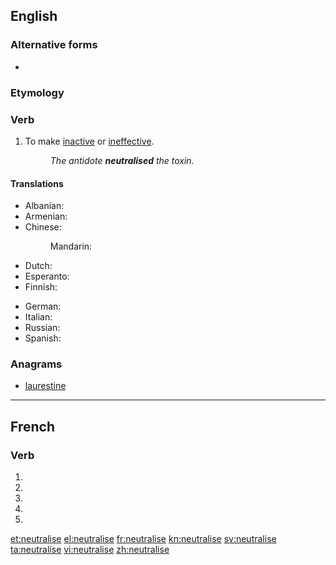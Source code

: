 {{also|neutralisé}}
==English==

===Alternative forms===
* {{l|en|neutralize}} {{qualifier|American}}

===Etymology===
{{suffix|neutral|ise}}

===Verb===
{{en-verb|neutralis|ing}}

# To make [[inactive]] or [[ineffective]].
#: ''The antidote '''neutralised''' the toxin.''

====Translations====
{{trans-top|to make inactive or ineffective}}
* Albanian: {{t+|sq|asnjanësoj|xs=Albanian}}
* Armenian: {{t|hy|չեզոքացնել|tr=čezok’ac’nel|sc=Armn}}
* Chinese:
*: Mandarin: {{t|zh|中和|sc=Hani}}
* Dutch: {{t|nl|neutraliseren}}
* Esperanto: {{t-|eo|neŭtraligi|xs=Esperanto}}
* Finnish: {{t+|fi|neutraloida}}
{{trans-mid}}
* German: {{t-|de|neutralisieren}}
* Italian: {{t|it|neutralizzare}}
* Russian: {{t|ru|нейтрализировать|tr=nejtralizírovat’|sc=Cyrl}}
* Spanish: {{t-|es|neutralizar}}
{{trans-bottom}}

===Anagrams===
* [[laurestine#English|laurestine]]

----

==French==

===Verb===
{{fr-verb-form}}

# {{conjugation of|neutraliser||1|s|pres|ind|lang=fr}}
# {{conjugation of|neutraliser||3|s|pres|ind|lang=fr}}
# {{conjugation of|neutraliser||1|s|pres|sub|lang=fr}}
# {{conjugation of|neutraliser||1|s|pres|sub|lang=fr}}
# {{conjugation of|neutraliser||2|s|imp|lang=fr}}

[[et:neutralise]]
[[el:neutralise]]
[[fr:neutralise]]
[[kn:neutralise]]
[[sv:neutralise]]
[[ta:neutralise]]
[[vi:neutralise]]
[[zh:neutralise]]